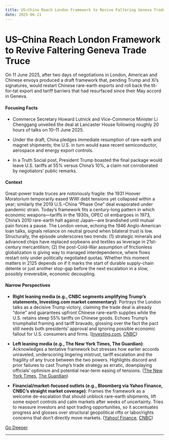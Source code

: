 ```yaml
---
title: US–China Reach London Framework to Revive Faltering Geneva Trade Truce
date: 2025-06-11
---
```


# US–China Reach London Framework to Revive Faltering Geneva Trade Truce

On 11 June 2025, after two days of negotiations in London, American and Chinese envoys produced a draft framework that, pending Trump and Xi’s signatures, would restart Chinese rare-earth exports and roll back the tit-for-tat export and tariff barriers that had resurfaced since their May accord in Geneva.

#### Focusing Facts

- Commerce Secretary Howard Lutnick and Vice-Commerce Minister Li Chenggang unveiled the deal at Lancaster House following roughly 20 hours of talks on 10–11 June 2025.

- Under the draft, China pledges immediate resumption of rare-earth and magnet shipments; the U.S. in turn would ease recent semiconductor, aerospace and energy export controls.

- In a Truth Social post, President Trump boasted the final package would leave U.S. tariffs at 55% versus China’s 10%, a claim not corroborated by negotiators’ public remarks.

#### Context

Great-power trade truces are notoriously fragile: the 1931 Hoover Moratorium temporarily eased WWI debt tensions yet collapsed within a year; similarly the 2019 U.S.–China “Phase One” deal evaporated under pandemic strain. Today’s framework fits a century-long pattern in which economic weapons—tariffs in the 1930s, OPEC oil embargoes in 1973, China’s 2010 rare-earth halt against Japan—are brandished until mutual pain forces a pause. The London venue, echoing the 1946 Anglo-American loan talks, signals reliance on neutral ground when bilateral trust is low. Structurally, the episode underscores two trends: (1) strategic minerals and advanced chips have replaced soybeans and textiles as leverage in 21st-century mercantilism; (2) the post-Cold-War assumption of frictionless globalization is giving way to managed interdependence, where flows restart only under politically negotiated quotas. Whether this moment matters in 2125 depends on if it marks the start of durable supply-chain détente or just another stop-gap before the next escalation in a slow, possibly irreversible, economic decoupling.

#### Narrow Perspectives

- **Right leaning media (e.g., CNBC segments amplifying Trump’s statements, Investing.com market commentary)**: Portrays the London talks as a decisive Trump victory, claiming the trade deal is already “done” and guarantees upfront Chinese rare-earth supplies while the U.S. retains steep 55% tariffs on Chinese goods. Echoes Trump’s triumphalist framing and tariff bravado, glossing over the fact the pact still needs both presidents’ approval and ignoring possible economic fallout for U.S. consumers and firms. ([Investing.com](https://www.investing.com/news/economy-news/uschina-trade-deal-done--trump-4090923), [CNBC](https://www.cnbc.com/2025/06/11/trump-says-china-will-supply-rare-earths-in-done-deal.html))

- **Left leaning media (e.g., The New York Times, The Guardian)**: Acknowledges a tentative framework but stresses how earlier accords unraveled, underscoring lingering mistrust, tariff escalation and the fragility of any truce between the two powers. Highlights discord and prior failures to cast Trump’s trade strategy as erratic, downplaying officials’ optimism and potential near-term easing of tensions. ([The New York Times](https://www.nytimes.com/2025/06/10/business/economy/us-china-trade-deal.html), [The Guardian](https://www.theguardian.com/world/2025/jun/11/us-china-trade-talks-framework-deal-amid-dispute-over-rare-earths))

- **Financial/market-focused outlets (e.g., Bloomberg via Yahoo Finance, CNBC’s straight market coverage)**: Frames the framework as a welcome de-escalation that should unblock rare-earth shipments, lift some export controls and calm markets after weeks of uncertainty. Tries to reassure investors and spot trading opportunities, so it accentuates progress and glosses over structural geopolitical rifts or labor/rights concerns that don’t directly move markets. ([Yahoo! Finance](https://finance.yahoo.com/news/us-china-officials-agree-plan-234548148.html), [CNBC](https://www.cnbc.com/2025/06/11/us-china-agree-on-framework-to-implement-geneva-trade-consensus-.html))


[Go Deeper](https://www.perplexity.ai/search?q=US%E2%80%93China+Reach+London+Framework+to+Revive+Faltering+Geneva+Trade+Truce)

---

<a id='world-bank-cuts-2025-global-growth-outlook-to-23-amid-trump-tariff-surge'></a>
